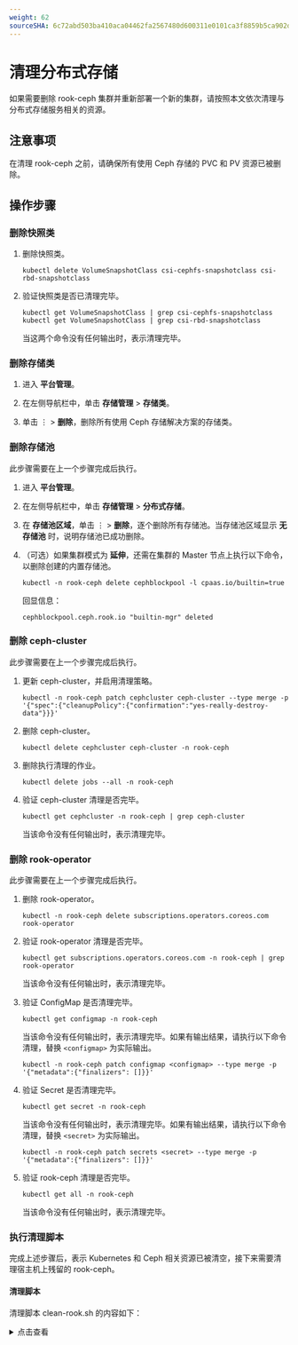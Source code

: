 ```yaml
---
weight: 62
sourceSHA: 6c72abd503ba410aca04462fa2567480d600311e0101ca3f8859b5ca902d02c5
---
```


# 清理分布式存储

如果需要删除 rook-ceph 集群并重新部署一个新的集群，请按照本文依次清理与分布式存储服务相关的资源。

## 注意事项

在清理 rook-ceph 之前，请确保所有使用 Ceph 存储的 PVC 和 PV 资源已被删除。

## 操作步骤

<Steps>

### 删除快照类

1. 删除快照类。

    ```
    kubectl delete VolumeSnapshotClass csi-cephfs-snapshotclass csi-rbd-snapshotclass
    ```
    
2. 验证快照类是否已清理完毕。

    ```
    kubectl get VolumeSnapshotClass | grep csi-cephfs-snapshotclass
    kubectl get VolumeSnapshotClass | grep csi-rbd-snapshotclass
    ```
    当这两个命令没有任何输出时，表示清理完毕。

### 删除存储类

1. 进入 **平台管理**。

2. 在左侧导航栏中，单击 **存储管理** > **存储类**。

3. 单击 ⋮ > **删除**，删除所有使用 Ceph 存储解决方案的存储类。

### 删除存储池

此步骤需要在上一个步骤完成后执行。

1. 进入 **平台管理**。

2. 在左侧导航栏中，单击 **存储管理** > **分布式存储**。

3. 在 **存储池区域**，单击 ⋮ > **删除**，逐个删除所有存储池。当存储池区域显示 **无存储池** 时，说明存储池已成功删除。

4. （可选）如果集群模式为 **延伸**，还需在集群的 Master 节点上执行以下命令，以删除创建的内置存储池。

    ```
    kubectl -n rook-ceph delete cephblockpool -l cpaas.io/builtin=true
    ```
    
    回显信息：
    
    ```
    cephblockpool.ceph.rook.io "builtin-mgr" deleted
    ```

### 删除 ceph-cluster

此步骤需要在上一个步骤完成后执行。

1. 更新 ceph-cluster，并启用清理策略。

    ```
    kubectl -n rook-ceph patch cephcluster ceph-cluster --type merge -p '{"spec":{"cleanupPolicy":{"confirmation":"yes-really-destroy-data"}}}'
    ```

2. 删除 ceph-cluster。

    ```
    kubectl delete cephcluster ceph-cluster -n rook-ceph
    ```

3. 删除执行清理的作业。

    ```
    kubectl delete jobs --all -n rook-ceph
    ```

4. 验证 ceph-cluster 清理是否完毕。

    ``` 
    kubectl get cephcluster -n rook-ceph | grep ceph-cluster
    ```

    当该命令没有任何输出时，表示清理完毕。

### 删除 rook-operator

此步骤需要在上一个步骤完成后执行。

1. 删除 rook-operator。

    ```
    kubectl -n rook-ceph delete subscriptions.operators.coreos.com rook-operator
    ```

2. 验证 rook-operator 清理是否完毕。

    ```
    kubectl get subscriptions.operators.coreos.com -n rook-ceph | grep rook-operator
    ```
    
    当该命令没有任何输出时，表示清理完毕。

3. 验证 ConfigMap 是否清理完毕。

    ```
    kubectl get configmap -n rook-ceph
    ```
    
    当该命令没有任何输出时，表示清理完毕。如果有输出结果，请执行以下命令清理，替换 `<configmap>` 为实际输出。

    ```
    kubectl -n rook-ceph patch configmap <configmap> --type merge -p '{"metadata":{"finalizers": []}}'
    ```

4. 验证 Secret 是否清理完毕。

    ```
    kubectl get secret -n rook-ceph
    ```
    
    当该命令没有任何输出时，表示清理完毕。如果有输出结果，请执行以下命令清理，替换 `<secret>` 为实际输出。

    ```
    kubectl -n rook-ceph patch secrets <secret> --type merge -p '{"metadata":{"finalizers": []}}'
    ```

5. 验证 rook-ceph 清理是否完毕。

    ```
    kubectl get all -n rook-ceph
    ```

    当该命令没有任何输出时，表示清理完毕。

### 执行清理脚本

完成上述步骤后，表示 Kubernetes 和 Ceph 相关资源已被清空，接下来需要清理宿主机上残留的 rook-ceph。

#### 清理脚本

清理脚本 clean-rook.sh 的内容如下：

<details> 
<summary>点击查看</summary>
```shell
#!/bin/bash

DISK="$1"

if [ ! -n "$DISK" ]
then
   echo "you must input block dev"
   exit
else
   echo "are you sure to clean device: $DISK ? yes/no"
   read ANSWER
   case $ANSWER in
     [Yy]*)
     echo " you input is y or Y !"
     ;;
     [Nn]*)
     echo " you input a "$ANSWER
     exit
     ;;
   esac
fi

echo "clean /var/lib/rook"
rm -rf /var/lib/rook

echo "clean block dev"

# fdisk 重建分区表并添加分区，中间空行不可删除
echo "g
n



w" | sudo fdisk $DISK

# 将磁盘重置为可用状态（zap-all 是重要的，因为 MBR 必须干净）
# 您需要为所有磁盘运行此步骤。
sgdisk --zap-all $DISK

# 用 dd 清理 HDD
dd if=/dev/zero of="$DISK" bs=1M count=100 oflag=direct,dsync

# 用 blkdiscard 而不是 dd 清理 SSD
blkdiscard $DISK

# 这些步骤只需在每个节点上运行一次
# 如果 rook 使用 ceph-volume 设置 OSD，拆除将保留一些映射设备，使磁盘被锁定。
ls /dev/mapper/ceph-* | xargs -I% -- dmsetup remove %

# ceph-volume setup 可能在 /dev 中留下 ceph-<UUID> 目录（不必要的杂项）
rm -rf /dev/ceph-*
```
</details>

#### 注意事项

清理脚本依赖于 sgdisk 命令，请确保在执行清理脚本之前已安装该命令。

* Ubuntu 安装命令：`sudo apt install gdisk`
* RedHat 或 CentOS 安装命令：`sudo yum install gdisk`

#### 操作步骤

<Steps>

1. 在每台部署分布式存储的业务集群机器上执行清理脚本 clean-rook.sh。

    ```
    sh clean-rook.sh /dev/[设备名称]
    ```

    示例：`sh clean-rook.sh /dev/vdb`

    执行时将提示确认是否真正清空该设备。如果确认，输入 yes 即可开始清理。

2. 使用 `lsblk -f` 命令检查分区信息。当该命令的输出中 `FSTYPE` 列为空时，表示清理完毕。

</Steps>
</Steps>
